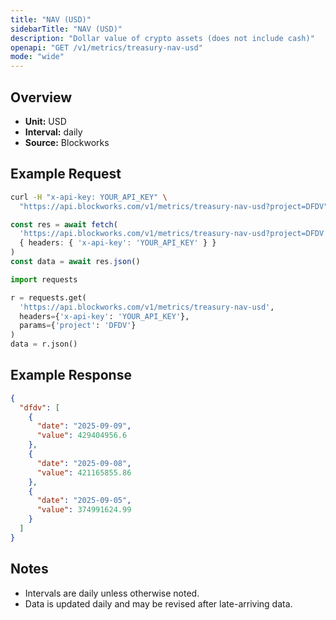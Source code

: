 ```yaml
---
title: "NAV (USD)"
sidebarTitle: "NAV (USD)"
description: "Dollar value of crypto assets (does not include cash)"
openapi: "GET /v1/metrics/treasury-nav-usd"
mode: "wide"
---
```


## Overview

- **Unit:** USD
- **Interval:** daily
- **Source:** Blockworks

## Example Request

<CodeGroup>

```bash cURL
curl -H "x-api-key: YOUR_API_KEY" \
  "https://api.blockworks.com/v1/metrics/treasury-nav-usd?project=DFDV"
```

```typescript TypeScript
const res = await fetch(
  'https://api.blockworks.com/v1/metrics/treasury-nav-usd?project=DFDV',
  { headers: { 'x-api-key': 'YOUR_API_KEY' } }
)
const data = await res.json()
```

```python Python
import requests

r = requests.get(
  'https://api.blockworks.com/v1/metrics/treasury-nav-usd',
  headers={'x-api-key': 'YOUR_API_KEY'},
  params={'project': 'DFDV'}
)
data = r.json()
```

</CodeGroup>

## Example Response

```json
{
  "dfdv": [
    {
      "date": "2025-09-09",
      "value": 429404956.6
    },
    {
      "date": "2025-09-08",
      "value": 421165855.86
    },
    {
      "date": "2025-09-05",
      "value": 374991624.99
    }
  ]
}
```

## Notes
- Intervals are daily unless otherwise noted.
- Data is updated daily and may be revised after late-arriving data.